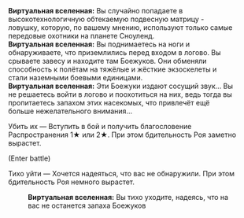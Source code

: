 {{Диалог Начало}}
:'''Виртуальная вселенная:''' Вы случайно попадаете в высокотехнологичную обтекаемую подвесную матрицу - ловушку, которую, по вашему мнению, используют только самые передовые охотники на планете Сноуленд.
:'''Виртуальная вселенная:''' Вы поднимаетесь на ноги и обнаруживаете, что приземлились перед входом в логово. Вы срываете завесу и находите там Боежуков. Они обменяли способность к полётам на тяжёлые и жёсткие экзоскелеты и стали наземными боевыми единицами.
:'''Виртуальная вселенная:''' Эти Боежуки издают сосущий звук... Вы не решаетесь войти в логово и поохотиться на них, ведь тогда вы пропитаетесь запахом этих насекомых, что привлечёт ещё больше нежелательного внимания...
:{{Диалог|Звезда}} Убить их &mdash; Вступить в бой и получить благословение Распространения 1★ или 2★. При этом бдительность Роя заметно вырастет.
:;(Enter battle)
::{{Список врагов|mode=sent|Незрелый жаложук*4}}
:{{Диалог|Звезда}} Тихо уйти &mdash; Хочется надеяться, что вас не обнаружили. При этом бдительность Роя немного вырастет.
::'''Виртуальная вселенная:''' Вы тихо уходите, надеясь, что на вас не останется запаха Боежуков
{{Диалог Конец}}